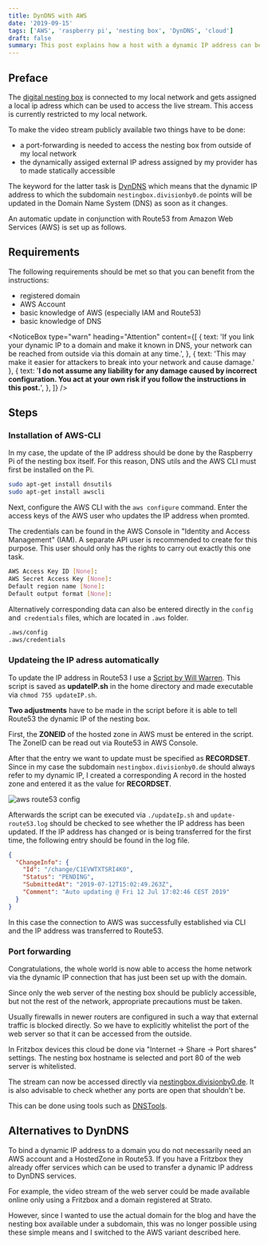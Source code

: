 ```yaml
---
title: DynDNS with AWS
date: '2019-09-15'
tags: ['AWS', 'raspberry pi', 'nesting box', 'DynDNS', 'cloud']
draft: false
summary: This post explains how a host with a dynamic IP address can be made statically accessible via Amazon Web Services (AWS).
---
```


## Preface

The [digital nesting box](...) is connected to my local network and gets assigned a local ip adress which can be used to access the live stream. This access is currently restricted to my local network.

To make the video stream publicly available two things have to be done:

- a port-forwarding is needed to access the nesting box from outside of my local network
- the dynamically assiged external IP adress assigned by my provider has to made statically accessible

The keyword for the latter task is [DynDNS](https://en.wikipedia.org/wiki/Dynamic_DNS) which means that the dynamic IP address to which the subdomain `nestingbox.divisionby0.de` points will be updated in the Domain Name System (DNS) as soon as it changes.

An automatic update in conjunction with Route53 from Amazon Web Services (AWS) is set up as follows.

## Requirements

The following requirements should be met so that you can benefit from the instructions:

- registered domain
- AWS Account
- basic knowledge of AWS (especially IAM and Route53)
- basic knowledge of DNS

<NoticeBox
  type="warn"
  heading="Attention"
  content={[
    {
      text: 'If you link your dynamic IP to a domain and make it known in DNS, your network can be reached from outside via this domain at any time.',
    },
    { text: 'This may make it easier for attackers to break into your network and cause damage.' },
    {
      text: '<b>I do not assume any liability for any damage caused by incorrect configuration. You act at your own risk if you follow the instructions in this post.</b>',
    },
  ]}
/>

## Steps

### Installation of AWS-CLI

In my case, the update of the IP address should be done by the Raspberry Pi of the nesting box itself.
For this reason, DNS utils and the AWS CLI must first be installed on the Pi.

```bash
sudo apt-get install dnsutils
sudo apt-get install awscli
```

Next, configure the AWS CLI with the `aws configure` command. Enter the access keys of the AWS user who updates the IP address when promted.

The credentials can be found in the AWS Console in "Identity and Access Management" (IAM). A separate API user is recommended
to create for this purpose. This user should only has the rights to carry out exactly this one task.

```bash
AWS Access Key ID [None]:
AWS Secret Access Key [None]:
Default region name [None]:
Default output format [None]:
```

Alternatively corresponding data can also be entered directly in the `config` and` credentials` files, which are located in `.aws` folder.

```bash
.aws/config
.aws/credentials
```

### Updateing the IP adress automatically

To update the IP address in Route53 I use a [Script by Will Warren](https://gist.github.com/phybros/827aa561a44032dd1556).
This script is saved as **updateIP.sh** in the home directory and made executable via `chmod 755 updateIP.sh`.

**Two adjustments** have to be made in the script before it is able to tell Route53 the dynamic IP of the nesting box.

First, the **ZONEID** of the hosted zone in AWS must be entered in the script. The ZoneID can be read out via Route53 in AWS Console.

After that the entry we want to update must be specified as **RECORDSET**.
Since in my case the subdomain `nestingbox.divisionby0.de` should always refer to my dynamic IP, I created a corresponding A record in the hosted zone and entered it as the value for **RECORDSET**.

![aws route53 config](/static/blog/2019-09-15-aws-route53-config.png 'aws route53 config')

Afterwards the script can be executed via `./updateIp.sh` and `update-route53.log` should be checked to see whether the IP address has been updated.
If the IP address has changed or is being transferred for the first time, the following entry should be found in the log file.

```json
{
  "ChangeInfo": {
    "Id": "/change/C1EVWTXTSRI4K0",
    "Status": "PENDING",
    "SubmittedAt": "2019-07-12T15:02:49.263Z",
    "Comment": "Auto updating @ Fri 12 Jul 17:02:46 CEST 2019"
  }
}
```

In this case the connection to AWS was successfully established via CLI and the IP address was transferred to Route53.

### Port forwarding

Congratulations, the whole world is now able to access the home network via the dynamic IP connection that has just been set up with the domain.

Since only the web server of the nesting box should be publicly accessible, but not the rest of the network, appropriate precautions must be taken.

Usually firewalls in newer routers are configured in such a way that external traffic is blocked directly.
So we have to explicitly whitelist the port of the web server so that it can be accessed from the outside.

In Fritzbox devices this cloud be done via "Internet -> Share -> Port shares" settings. The nesting box hostname is selected and port 80 of the web server is whitelisted.

The stream can now be accessed directly via [nestingbox.divisionby0.de](http://nestingbox.divisionby0.de/).
It is also advisable to check whether any ports are open that shouldn't be.

This can be done using tools such as [DNSTools](http://www.dnstools.ch/port-scanner.html).

## Alternatives to DynDNS

To bind a dynamic IP address to a domain you do not necessarily need an AWS account and a HostedZone in Route53.
If you have a Fritzbox they already offer services which can be used to transfer a dynamic IP address to DynDNS services.

For example, the video stream of the web server could be made available online only using a Fritzbox and a domain registered at Strato.

However, since I wanted to use the actual domain for the blog and have the nesting box available under a subdomain, this was no longer possible using these simple means and I switched to the AWS variant described here.

